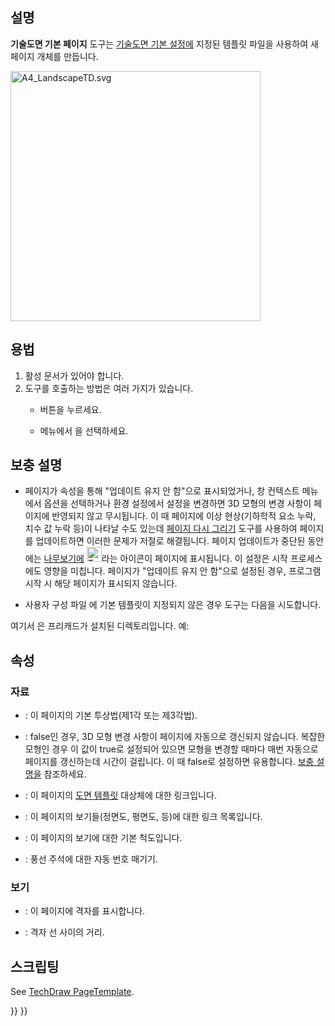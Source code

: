 <languages/>
{{Docnav
|
|[[TechDraw_PageTemplate/ko|페이지 템플릿]]
|[[TechDraw_Workbench/ko|기술도면 작업대]]
|IconL=
|IconR=TechDraw_PageTemplate.svg
|IconC=Workbench_TechDraw.svg
}}

{{GuiCommand
|Name=TechDraw PageDefault
|MenuLocation=기술도면 → 페이지 → 기본 페이지 삽입
|Workbenches=[[TechDraw_Workbench/ko|기술도면 작업대]]
|SeeAlso=[[TechDraw_PageTemplate/ko|기술도면 페이지 템플릿]], [[TechDraw_Templates/ko|기술도면 템플릿]]
}}

<span id="Description"></span>
==설명==

'''기술도면 기본 페이지''' 도구는 [[TechDraw_Preferences/ko|기술도면 기본 설정]]에 지정된 템플릿 파일을 사용하여 새 페이지 개체를 만듭니다.

[[Image:A4_LandscapeTD.svg|400px]]
{{Caption|기술도면에 함께 제공되는 기본 템플릿: A4_LandscapeTD.svg}}

<span id="Usage"></span>
==용법==

# 활성 문서가 있어야 합니다.
# 도구를 호출하는 방법은 여러 가지가 있습니다.
#* {{Button|[[Image:TechDraw_PageDefault.svg|16px]] [[TechDraw_PageDefault/ko|기본 페이지 삽입]]}} 버튼을 누르세요.
#* 메뉴에서 {{MenuCommand|기술도면 → 페이지 → [[Image:TechDraw_PageDefault.svg|16px]] 기본 페이지 삽입}}을 선택하세요.

<span id="Notes"></span>
== 보충 설명 ==

* 페이지가 {{PropertyData|Keep Updated}} 속성을 통해 "업데이트 유지 안 함"으로 표시되었거나, 창 컨텍스트 메뉴에서 {{MenuCommand|Toggle Keep Updated}} 옵션을 선택하거나 환경 설정에서 설정을 변경하면 3D 모형의 변경 사항이 페이지에 반영되지 않고 무시됩니다. 이 때 페이지에 이상 현상(기하학적 요소 누락, 치수 값 누락 등)이 나타날 수도 있는데 [[TechDraw_RedrawPage/ko|페이지 다시 그리기]] 도구를 사용하여 페이지를 업데이트하면 이러한 문제가 저절로 해결됩니다. 페이지 업데이트가 중단된 동안에는 [[Tree_view/ko|나무보기]]에 [[Image:TechDraw_Tree_Page_Unsync.svg|24px]]라는 아이콘이 페이지에 표시됩니다. 이 설정은 시작 프로세스에도 영향을 미칩니다. 페이지가 "업데이트 유지 안 함"으로 설정된 경우, 프로그램 시작 시 해당 페이지가 표시되지 않습니다.

* 사용자 구성 파일 {{incode|user.cfg}}에 기본 템플릿이 지정되지 않은 경우 도구는 다음을 시도합니다.

: {{Code|code=
$INSTALL_DIR/Mod/TechDraw/Templates/A4_LandscapeTD.svg
}}

여기서 {{incode|$INSTALL_DIR}}은 프리캐드가 설치된 디렉토리입니다. 예:

: {{Code|code=
/usr/share/freecad/Mod/TechDraw/Templates/A4_LandscapeTD.svg
}}

<span id="Properties"></span>
==속성==

<span id="Data"></span>
=== 자료 ===

{{TitleProperty|Base}}

* {{PropertyData|Projection Type}}: 이 페이지의 기본 투상법(제1각 또는 제3각법).

{{TitleProperty|Page}}

* {{PropertyData|Keep Updated}}: false인 경우, 3D 모형 변경 사항이 페이지에 자동으로 갱신되지 않습니다. 복잡한 모형인 경우 이 값이 true로 설정되어 있으면 모형을 변경할 때마다 매번 자동으로 페이지를 갱신하는데 시간이 걸립니다. 이 때 false로 설정하면 유용합니다. [[#Notes|보충 설명]]을 참조하세요.
* {{PropertyData|Template}}: 이 페이지의 [[TechDraw_Templates/ko|도면 템플릿]] 대상체에 대한 링크입니다.
* {{PropertyData|Views}}: 이 페이지의 보기들(정면도, 평면도, 등)에 대한 링크 목록입니다.
* {{PropertyData|Scale}}: 이 페이지의 보기에 대한 기본 척도입니다.
* {{PropertyData|Next Balloon Index}}: 풍선 주석에 대한 자동 번호 매기기.

<span id="View"></span>
=== 보기 ===

{{TitleProperty|Grid}}

* {{PropertyView|Show Grid}}: 이 페이지에 격자를 표시합니다.
* {{PropertyView|Grid Spacing}}: 격자 선 사이의 거리.

<span id="Scripting"></span>
==스크립팅==

See [[TechDraw_PageTemplate#Scripting|TechDraw PageTemplate]].


{{Docnav
|
|[[TechDraw_PageTemplate/ko|페이지 템플릿]]
|[[TechDraw_Workbench/ko|기술도면 작업대]]
|IconL=
|IconR=TechDraw_PageTemplate.svg
|IconC=Workbench_TechDraw.svg
}}

{{TechDraw Tools navi{{#translation:}}}}
{{Userdocnavi{{#translation:}}}}